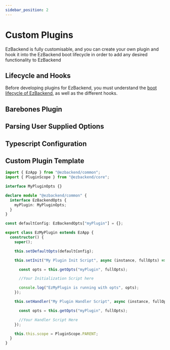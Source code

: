 ```yaml
---
sidebar_position: 2
---
```


# Custom Plugins

EzBackend is fully customisable, and you can create your own plugin and hook it into the EzBackend boot lifecycle in order to add any desired functionality to EzBackend

## Lifecycle and Hooks

Before developing plugins for EzBackend, you must understand the [boot lifecycle of EzBackend](../extras/lifecycle-and-hooks), as well as the different hooks. 

## Barebones Plugin

<!-- LEFT OFF -->

## Parsing User Supplied Options

## Typescript Configuration

## Custom Plugin Template

<!-- TODO: Obtain custom plugin template programatically -->

```ts
import { EzApp } from "@ezbackend/common";
import { PluginScope } from "@ezbackend/core";

interface MyPluginOpts {}

declare module "@ezbackend/common" {
  interface EzBackendOpts {
    myPlugin: MyPluginOpts;
  }
}

const defaultConfig: EzBackendOpts["myPlugin"] = {};

export class EzMyPlugin extends EzApp {
  constructor() {
    super();

    this.setDefaultOpts(defaultConfig);

    this.setInit("My Plugin Init Script", async (instance, fullOpts) => {

      const opts = this.getOpts("myPlugin", fullOpts);

      //Your Initialization Script here

      console.log("EzMyPlugin is running with opts", opts);
    });

    this.setHandler("My Plugin Handler Script", async (instance, fullOpts) => {

      const opts = this.getOpts("myPlugin", fullOpts);

      //Your Handler Script Here
    });

    this.this.scope = PluginScope.PARENT;
  }
}
```
